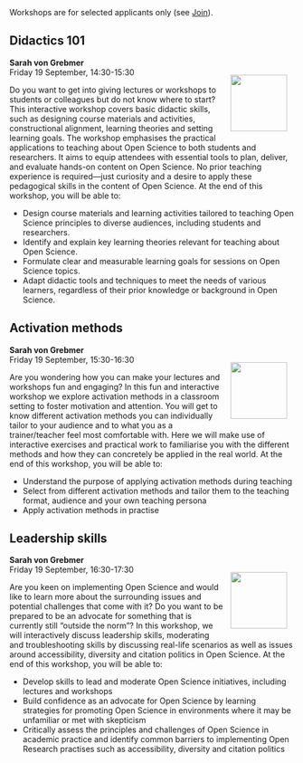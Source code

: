 ```{=html}
<head>
  <style>
    img {
      float: right;
      margin: 13px;
    }
  </style>
</head
```
Workshops are for selected applicants only (see [Join](Join.qmd)).  

## Didactics 101
**Sarah von Grebmer**   
![](img/sarah-von-grebmer.png){width="100"} Friday 19 September, 14:30-15:30

Do you want to get into giving lectures or workshops to students or colleagues but do not know where to start? This interactive workshop covers basic didactic skills, such as designing course materials and activities, constructional alignment, learning theories and setting learning goals. The workshop emphasises the practical applications to teaching about Open Science to both students and researchers. It aims to equip attendees with essential tools to plan, deliver, and evaluate hands-on content on Open Science. No prior teaching experience is required—just curiosity and a desire to apply these pedagogical skills in the content of Open Science. At the end of this workshop, you will be able to:

- Design course materials and learning activities tailored to teaching Open Science principles to diverse audiences, including students and researchers.
- Identify and explain key learning theories relevant for teaching about Open Science.
- Formulate clear and measurable learning goals for sessions on Open Science topics.
- Adapt didactic tools and techniques to meet the needs of various learners, regardless of their prior knowledge or background in Open Science.

## Activation methods
**Sarah von Grebmer**   
![](img/sarah-von-grebmer.png){width="100"} Friday 19 September, 15:30-16:30

Are you wondering how you can make your lectures and workshops fun and engaging? In this fun and interactive workshop we explore activation methods in a classroom setting to foster motivation and attention. You will get to know different activation methods you can individually tailor to your audience and to what you as a trainer/teacher feel most comfortable with. Here we will make use of interactive exercises and practical work to familiarise you with the different methods and how they can concretely be applied in the real world.  At the end of this workshop, you will be able to:

- Understand the purpose of applying activation methods during teaching
- Select from different activation methods and tailor them to the teaching format, audience and your own teaching persona
- Apply activation methods in practise


## Leadership skills
**Sarah von Grebmer**   
![](img/sarah-von-grebmer.png){width="100"} Friday 19 September, 16:30-17:30

Are you keen on implementing Open Science and would like to learn more about the surrounding issues and potential challenges that come with it? Do you want to be prepared to be an advocate for something that is currently still “outside the norm”? In this workshop, we will interactively discuss leadership skills, moderating and troubleshooting skills by discussing real-life scenarios as well as issues around accessibility, diversity and citation politics in Open Science. At the end of this workshop, you will be able to:

- Develop skills to lead and moderate Open Science initiatives, including  lectures and workshops
- Build confidence as an advocate for Open Science by learning strategies for promoting Open Science in environments where it may be unfamiliar or met with skepticism
- Critically assess the principles and challenges of Open Science in academic practice and identify common barriers to implementing Open Research practises such as accessibility, diversity and citation politics